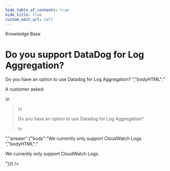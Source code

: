 ```yaml
---
hide_table_of_contents: true
hide_title: true
custom_edit_url: null
---
```



<CenterLayout>
<span class="title">Knowledge Base</span>
<h1>Do you support DataDog for Log Aggregation?</h1>
<GitHub json={{"id":"D_kwDOF8slf84AOB0J","number":51,"author":{"login":"zackproser"},"title":"Do you support DataDog for Log Aggregation?","body":"A customer asked: \r\n\r\n> Do you have an option to use Datadog for Log Aggregation? ","bodyHTML":"<p dir=\"auto\">A customer asked:</p>\n<blockquote>\n<p dir=\"auto\">Do you have an option to use Datadog for Log Aggregation?</p>\n</blockquote>","answer":{"body":"We currently only support CloudWatch Logs. ","bodyHTML":"<p dir=\"auto\">We currently only support CloudWatch Logs.</p>"}}} />

</CenterLayout>
  

<!-- ##DOCS-SOURCER-START
{
  "sourcePlugin": "github-discussions",
  "hash": "d1c869d3836bd9e4d2185c8e9e1815df"
}
##DOCS-SOURCER-END -->
